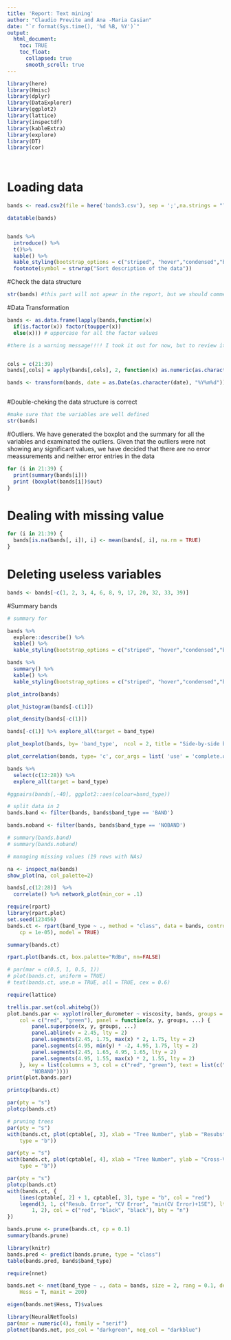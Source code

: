```yaml
--- 
title: 'Report: Text mining'
author: "Claudio Previte and Ana -Maria Casian"
date: "`r format(Sys.time(), '%d %B, %Y')`"
output: 
  html_document:
    toc: TRUE
    toc_float:
      collapsed: true
      smooth_scroll: true
---
```




```r
library(here)
library(Hmisc)
library(dplyr)
library(DataExplorer)
library(ggplot2)
library(lattice)
library(inspectdf)
library(kableExtra)
library(explore)
library(DT)
library(cor)




```

# Loading data

```r
bands <- read.csv2(file = here('bands3.csv'), sep = ';',na.strings = "?")
```

```r
datatable(bands)


bands %>% 
  introduce() %>%
  t()%>%
  kable() %>%
  kable_styling(bootstrap_options = c("striped", "hover","condensed","bordered"),full_width = F, position = "center")%>%
  footnote(symbol = strwrap("Sort description of the data"))

```


#Check the data structure

```r
str(bands) #this part will not apear in the report, but we should comment about it. This line of code helped us to decide wich data to transform in the first part

```


#Data Transformation

```r

bands <- as.data.frame(lapply(bands,function(x) 
  if(is.factor(x)) factor(toupper(x)) 
  else(x))) # uppercase for all the factor values

#there is a warning message!!!! I took it out for now, but to review it and understand it


cols = c(21:39)  
bands[,cols] = apply(bands[,cols], 2, function(x) as.numeric(as.character(x))) #change class to numeric for num row

bands <- transform(bands, date = as.Date(as.character(date), "%Y%m%d"))



```

#Double-cheking the data structure is correct
```r

#make sure that the variables are well defined
str(bands)

```

#Outliers. We have generated the boxplot and the summary for all the variables and examinated the outliers. Given that the outliers were not showing any significant values, we have decided that there are no error meassurements and neither error entries in the data

```r

for (i in 21:39) {
  print(summary(bands[i]))
  print (boxplot(bands[i])$out)
}

```



# Dealing with missing value

```r


for (i in 21:39) {
  bands[is.na(bands[, i]), i] <- mean(bands[, i], na.rm = TRUE)
}

```

# Deleting useless variables

```r
bands <- bands[-c(1, 2, 3, 4, 6, 8, 9, 17, 20, 32, 33, 39)]
```


#Summary bands

```r
# summary for 

bands %>% 
  explore::describe() %>%
  kable() %>%
  kable_styling(bootstrap_options = c("striped", "hover","condensed","bordered"),full_width = F, position = "center")

bands %>%
  summary() %>%
  kable() %>%
  kable_styling(bootstrap_options = c("striped", "hover","condensed","bordered"),full_width = F, position = "center")

plot_intro(bands)
```




```r


plot_histogram(bands[-c(1)])

plot_density(bands[-c(1)])

bands[-c(1)] %>% explore_all(target = band_type)

plot_boxplot(bands, by= 'band_type',  ncol = 2, title = "Side-by-side boxplots")

plot_correlation(bands, type= 'c', cor_args = list( 'use' = 'complete.obs'))

bands %>% 
  select(c(12:28)) %>%
  explore_all(target = band_type)

#ggpairs(bands[,-40], ggplot2::aes(colour=band_type))

# split data in 2
bands.band <- filter(bands, bands$band_type == 'BAND')

bands.noband <- filter(bands, bands$band_type == 'NOBAND')

# summary(bands.band)
# summary(bands.noband)

# managing missing values (19 rows with NAs)

na <- inspect_na(bands)
show_plot(na, col_palette=2)
```


```r
bands[,c(12:28)]  %>% 
  correlate() %>% network_plot(min_cor = .1)

```


```r
require(rpart)
library(rpart.plot)
set.seed(123456)
bands.ct <- rpart(band_type ~ ., method = "class", data = bands, control = rpart.control(minsplit = 4, 
    cp = 1e-05), model = TRUE)

summary(bands.ct)

rpart.plot(bands.ct, box.palette="RdBu", nn=FALSE)

# par(mar = c(0.5, 1, 0.5, 1))
# plot(bands.ct, uniform = TRUE)
# text(bands.ct, use.n = TRUE, all = TRUE, cex = 0.6)


```

```r

require(lattice)

trellis.par.set(col.whitebg())
plot.bands.par <- xyplot(roller_durometer ~ viscosity, bands, groups = band_type, pch = 16, 
    col = c("red", "green"), panel = function(x, y, groups, ...) {
        panel.superpose(x, y, groups, ...)
        panel.abline(v = 2.45, lty = 2)
        panel.segments(2.45, 1.75, max(x) * 2, 1.75, lty = 2)
        panel.segments(4.95, min(y) * -2, 4.95, 1.75, lty = 2)
        panel.segments(2.45, 1.65, 4.95, 1.65, lty = 2)
        panel.segments(4.95, 1.55, max(x) * 2, 1.55, lty = 2)
    }, key = list(columns = 3, col = c("red", "green"), text = list(c("BAND", 
        "NOBAND"))))
print(plot.bands.par)

printcp(bands.ct)

par(pty = "s")
plotcp(bands.ct)

# pruning trees
par(pty = "s")
with(bands.ct, plot(cptable[, 3], xlab = "Tree Number", ylab = "Resubstitution Error (R)", 
    type = "b"))

par(pty = "s")
with(bands.ct, plot(cptable[, 4], xlab = "Tree Number", ylab = "Cross-Validated Error (R(cv))", 
    type = "b"))

par(pty = "s")
plotcp(bands.ct)
with(bands.ct, {
    lines(cptable[, 2] + 1, cptable[, 3], type = "b", col = "red")
    legend(3, 1, c("Resub. Error", "CV Error", "min(CV Error)+1SE"), lty = c(1, 
        1, 2), col = c("red", "black", "black"), bty = "n")
})

bands.prune <- prune(bands.ct, cp = 0.1)
summary(bands.prune)

library(knitr)
bands.pred <- predict(bands.prune, type = "class")
table(bands.pred, bands$band_type)
```

```r

require(nnet)

bands.net <- nnet(band_type ~ ., data = bands, size = 2, rang = 0.1, decay = 5e-04, 
    Hess = T, maxit = 200)

eigen(bands.net$Hess, T)$values

library(NeuralNetTools)
par(mar = numeric(4), family = "serif")
plotnet(bands.net, pos_col = "darkgreen", neg_col = "darkblue")
```

